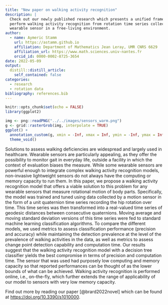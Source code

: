 ```yaml
---
title: "New paper on walking activity recognition"
description: |
  Check out our newly published research which presents a unified framework to 
  perform walking activity recognition from rotation time series collected by a 
  wearable sensor in a free-living environment.
author:
  - name: Aymeric Stamm
    url: https://astamm.github.io
    affiliation: Department of Mathematics Jean Leray, UMR CNRS 6629
    affiliation_url: https://www.math.sciences.univ-nantes.fr
    orcid_id: 0000-0002-8725-3654
date: 2022-05-09
output:
  distill::distill_article:
    self_contained: false
categories:
  - research
  - rotation data
bibliography: references.bib
---
```


```r
knitr::opts_chunk$set(echo = FALSE)
library(ggplot2)
```

```r
img <- png::readPNG("../../images/sensors_warm.png")
g <- grid::rasterGrob(img, interpolate = TRUE)
ggplot() +
  annotation_custom(g, xmin = -Inf, xmax = Inf, ymin = -Inf, ymax = Inf) + 
  theme_void()
```

Solutions to assess walking deficiencies are widespread and largely used in healthcare. Wearable sensors are particularly appealing, as they offer the possibility to monitor gait in everyday life, outside a facility in which the context of evaluation biases the measure. While some wearable sensors are powerful enough to integrate complex walking activity recognition models, non-invasive lightweight sensors do not always have the computing or memory capacity to run them. In this paper, we propose a walking activity recognition model that offers a viable solution to this problem for any wearable sensors that measure rotational motion of body parts. Specifically, the model was trained and tuned using data collected by a motion sensor in the form of a unit quaternion time series recording the hip rotation over time.
This time series was then transformed into a real-valued time series of geodesic distances between consecutive quaternions. Moving average and moving standard deviation versions of this time series were fed to standard machine learning classification algorithms. To compare the different models, we used metrics to assess classification performance (precision and accuracy) while maintaining the detection prevalence at the level of the prevalence of walking activities in the data, as well as metrics to assess change point detection capability and computation time. Our results suggest that the walking activity recognition model with a decision tree classifier yields the best compromise in terms of precision and computation time.
The sensor that was used had purposely low computing and memory capacity so that reported performances can be thought of as the lower bounds of what can be achieved. Walking activity recognition is performed online, i.e., on-the-fly, which further extends the range of applicability of our model to sensors with very low memory capacity.

Find out more by reading our paper [@brard2022novel] which can be found at <https://doi.org/10.3390/s1010000>.

